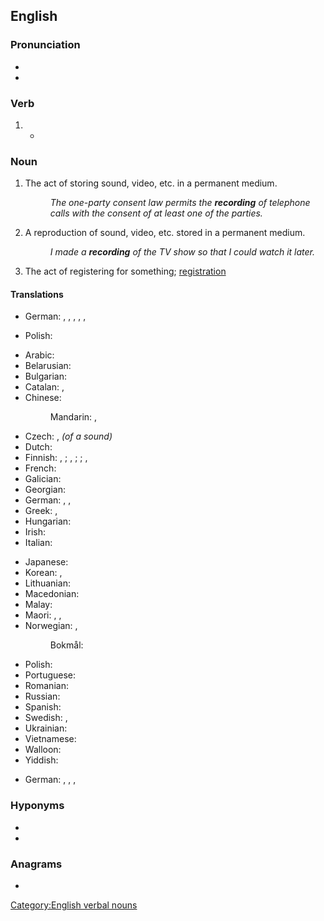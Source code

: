 ==English==

===Pronunciation===
* {{audio|en|LL-Q1860 (eng)-Vealhurl-recording.wav|Audio (UK)}}
* {{audio|en|LL-Q1860 (eng)-PerfectSoundWhatever-recording.wav|Audio (CA)}}

===Verb===
{{head|en|verb form}}

# {{present participle of|en|record|nocat=1}}
#* {{quote-journal|en|date=2013-06-07|author=David Simpson And Issac Stone
|volume=188|issue=26|page=36|magazine={{w|The Guardian Weekly}}
|title=[http://www.guardian.co.uk/books/2013/may/18/falling-upwards-richard-holmes-review Fantasy of navigation]
|passage=Like most human activities, ballooning has sponsored heroes and hucksters and a good deal in between. For every dedicated scientist patiently '''recording''' atmospheric pressure and wind speed while shivering at high altitudes, there is a carnival barker with a bevy of pretty girls willing to dangle from a basket or parachute down to earth.}}

===Noun===
{{wikipedia}}
{{en-noun}}

# The act of storing sound, video, etc. in a permanent medium.
#: ''The one-party consent law permits the '''recording''' of telephone calls with the consent of at least one of the parties.''
# A reproduction of sound, video, etc. stored in a permanent medium.
#: ''I made a '''recording''' of the TV show so that I could watch it later.''
# The act of registering for something; [[registration]]

====Translations====
{{trans-top|act of storing sound, video, etc. in a permanent medium}}
* German: {{t|de|Aufnehmen|n}}, {{t|de|Aufzeichnen|n}}, {{t|de|Mitschneiden|n}}, {{t+|de|Aufnahme|f}}, {{t+|de|Aufzeichnung|f}}, {{t+|de|Mitschnitt|m}}
{{trans-mid}}
* Polish: {{t+|pl|nagranie|n}}
{{trans-bottom}}

{{trans-top|reproduction stored in a permanent medium}}
* Arabic: {{t|ar|تَسْجِيل|m}}
* Belarusian: {{t|be|за́піс|m}}
* Bulgarian: {{t+|bg|за́пис|m}}
* Catalan: {{t|ca|gravació|f}}, {{t|ca|enregistrament|m}}
* Chinese:
*: Mandarin: {{t+|cmn|錄音|sc=Hani}}, {{t+|cmn|录音|tr=lùyīn|sc=Hani}}
* Czech: {{t+|cs|záznam|m}}, ''(of a sound)'' {{t+|cs|nahrávka|f}}
* Dutch: {{t+|nl|opname|m|f}}
* Finnish: {{t+|fi|tallenne}}, {{t+|fi|taltiointi}}; {{t+|fi|äänite}}, {{t+|fi|äänitys}} {{q|audio}}; {{t+|fi|levytys}} {{q|music}}; {{t+|fi|nauhoite}}, {{t+|fi|nauhoitus}} {{q|video, audio}}
* French: {{t+|fr|enregistrement|m}}
* Galician: {{t+|gl|gravación|f}}
* Georgian: {{t|ka|ჩანაწერი}}
* German: {{t+|de|Aufnahme|f}}, {{t+|de|Aufzeichnung|f}}, {{t+|de|Mitschnitt|m}}
* Greek: {{t+|el|ηχογράφηση|f}}, {{t+|el|μαγνητοσκόπηση}}
* Hungarian: {{t+|hu|felvétel}}
* Irish: {{t|ga|taifeadadh|m}}
* Italian: {{t+|it|registrazione|f}}
{{trans-mid}}
* Japanese: {{t+|ja|録音|tr=ろくおん, rokuon|sc=Jpan}}
* Korean: {{t+|ko|녹음}}, {{t+|ko|록음}} {{qualifier|North Korea}}
* Lithuanian: {{t+|lt|įrašas|m}}
* Macedonian: {{t|mk|запис|m}}
* Malay: {{t+|ms|rakaman}}
* Maori: {{t|mi|hopunga}}, {{t|mi|hopunga puoro}} {{qualifier|sound recording}}, {{t|mi|hopunga ataata}} {{qualifier|video recording}}
* Norwegian: {{t|no|opptak|n}}, {{t|no|tagning|c}}
*: Bokmål: {{t|nb|innspilling|m|f}}
* Polish: {{t+|pl|nagranie|n}}
* Portuguese: {{t+|pt|gravação|f}}
* Romanian: {{t+|ro|înregistrare|f}}
* Russian: {{t+|ru|за́пись|f}}
* Spanish: {{t+|es|grabación|f}}
* Swedish: {{t+|sv|inspelning|c}}, {{t+|sv|upptagning|c}}
* Ukrainian: {{t|uk|за́пис|m}}
* Vietnamese: {{t+|vi|ghi âm|alt=sự ghi âm}}
* Walloon: {{t+|wa|eredjistrumint|m}}
* Yiddish: {{t|yi|רעקאָרדירונג|f}}
{{trans-bottom}}

{{trans-top|act of registering for something}}
* German: {{t|de|Eintragen|n}}, {{t|de|Registrieren|n}}, {{t+|de|Eintragung|f}}, {{t+|de|Registrierung|f}}
{{trans-mid}}
{{trans-bottom}}

===Hyponyms===
* {{l|en|prerecording}}
* {{l|en|rerecording}}

===Anagrams===
* {{anagrams|en|a=cdeginorr|grindcore}}

[[Category:English verbal nouns]]